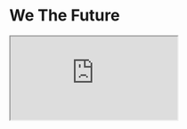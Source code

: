 
<Meta title="Dashboard/Home" />

<h1 className="text-center">We The Future</h1>

<div className="flex rounded items-center justify-center flex-grow">

<iframe
  src="https://pitch.com/embed/8e4ef30a-e923-4164-8f22-1d7eb3d0313b"
  allow="fullscreen"
  allowFullScreen=""
  width={760}
  height={568}
  style={{ border: 0, borderRadius: '10px' }}
/>

</div>
